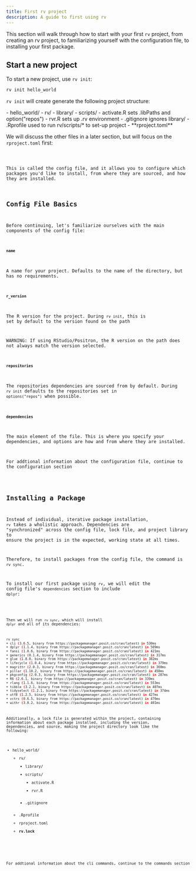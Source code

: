 ```yaml
---
title: First rv project
description: A guide to first using rv
---
```


This section will walk through how to start with your first `rv` project, from creating an rv project, to familiarizing yourself with the configuration file, to installing your first package.

## Start a new project
To start a new project, use `rv init`:
```bash
rv init hello_world
```

`rv init` will create generate the following project structure:

<FileTree>
- hello_world/
    - rv/
        - library/
        - scripts/
            - activate.R  sets .libPaths and option("repos")
            - rvr.R  sets up .rv environment
        - .gitignore  ignores library/
    - .Rprofile  used to run rv/scripts/* to set-up project
    - **rproject.toml**
</FileTree>

We will discuss the other files in a later section, but will focus on the `rproject.toml` first:


<Code code = {init_config} lang="toml" title = "rproject.toml" />

This is called the config file, and it allows you to configure which packages you'd like to install, from where they are sourced, and how they are installed.

## Config File Basics

Before continuing, let's familiarize ourselves with the main components of the config file:

#### `name`
A name for your project. Defaults to the name of the directory, but has no requirements.

#### `r_version`
The R version for the project. During `rv init`, this is set by default to the version found on the path

WARNING: If using RStudio/Positron, the R version on the path does not always match the version selected.

#### `repositories`
The repositories dependencies are sourced from by default. During `rv init` defaults to the repositories set in `options("repos")` when possible.

#### `dependencies`
The main element of the file. This is where you specify your dependencies, and options are how and from where they are installed.

<Aside type="note" title="Info">
For addtional information about the configuration file, continue to the configuration section
<LinkCard title="Configuration File" href="/reference/configuration/" />
</Aside>

## Installing a Package

Instead of individual, iterative package installation, `rv` takes a wholistic approach.
Dependencies are "synchronized" across the config file, lock file, and project library 
to ensure the project is in the expected, working state at all times. 

Therefore, to install packages from the config file, the command is `rv sync`.

To install our first package using `rv`, we will edit the config file's `dependencies` section to include `dplyr`:


<Code code={first_dplyr} lang="toml" title = "rproject.toml" mark = '"dplyr"'/>

Then we will run `rv sync`, which will install `dplyr` and all of its dependencies:

```bash
rv sync
+ cli (3.6.5, binary from https://packagemanager.posit.co/cran/latest) in 530ms
+ dplyr (1.1.4, binary from https://packagemanager.posit.co/cran/latest) in 509ms
+ fansi (1.0.6, binary from https://packagemanager.posit.co/cran/latest) in 421ms
+ generics (0.1.4, binary from https://packagemanager.posit.co/cran/latest) in 317ms
+ glue (1.8.0, binary from https://packagemanager.posit.co/cran/latest) in 382ms
+ lifecycle (1.0.4, binary from https://packagemanager.posit.co/cran/latest) in 379ms
+ magrittr (2.0.3, binary from https://packagemanager.posit.co/cran/latest) in 360ms
+ pillar (1.10.2, binary from https://packagemanager.posit.co/cran/latest) in 458ms
+ pkgconfig (2.0.3, binary from https://packagemanager.posit.co/cran/latest) in 287ms
+ R6 (2.6.1, binary from https://packagemanager.posit.co/cran/latest) in 339ms
+ rlang (1.1.6, binary from https://packagemanager.posit.co/cran/latest) in 553ms
+ tibble (3.2.1, binary from https://packagemanager.posit.co/cran/latest) in 407ms
+ tidyselect (1.2.1, binary from https://packagemanager.posit.co/cran/latest) in 374ms
+ utf8 (1.2.5, binary from https://packagemanager.posit.co/cran/latest) in 427ms
+ vctrs (0.6.5, binary from https://packagemanager.posit.co/cran/latest) in 476ms
+ withr (3.0.2, binary from https://packagemanager.posit.co/cran/latest) in 401ms
```

Additionally, a lock file is generated within the project, containing information about each package installed, 
including the version, dependencies, and source, making the project directory look like the following:
<FileTree>
- hello_world/
    - rv/
        - library/
        - scripts/
            - activate.R 
            - rvr.R
        - .gitignore
    - .Rprofile
    - rproject.toml
    - **rv.lock**
</FileTree>

<Aside type="note" title="Info">
For addtional information about the cli commands, continue to the commands section
<LinkCard title="Commands" href="/reference/commands/" />
</Aside>
